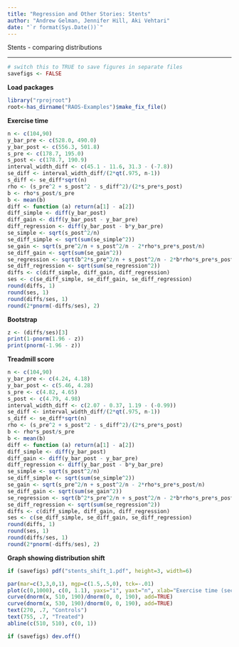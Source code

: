 ```yaml
---
title: "Regression and Other Stories: Stents"
author: "Andrew Gelman, Jennifer Hill, Aki Vehtari"
date: "`r format(Sys.Date())`"
---
```

Stents - comparing distributions

-------------


```r
# switch this to TRUE to save figures in separate files
savefigs <- FALSE
```

**Load packages**

```r
library("rprojroot")
root<-has_dirname("RAOS-Examples")$make_fix_file()
```

**Exercise time**

```r
n <- c(104,90)
y_bar_pre <- c(528.0, 490.0)
y_bar_post <- c(556.3, 501.8)
s_pre <- c(178.7, 195.0)
s_post <- c(178.7, 190.9)
interval_width_diff <- c(45.1 - 11.6, 31.3 - (-7.8))
se_diff <- interval_width_diff/(2*qt(.975, n-1))
s_diff <- se_diff*sqrt(n)
rho <- (s_pre^2 + s_post^2 - s_diff^2)/(2*s_pre*s_post)
b <- rho*s_post/s_pre
b <- mean(b)
diff <- function (a) return(a[1] - a[2])
diff_simple <- diff(y_bar_post)
diff_gain <- diff(y_bar_post - y_bar_pre)
diff_regression <- diff(y_bar_post - b*y_bar_pre)
se_simple <- sqrt(s_post^2/n)
se_diff_simple <- sqrt(sum(se_simple^2))
se_gain <- sqrt(s_pre^2/n + s_post^2/n - 2*rho*s_pre*s_post/n)
se_diff_gain <- sqrt(sum(se_gain^2))
se_regression <- sqrt(b^2*s_pre^2/n + s_post^2/n - 2*b*rho*s_pre*s_post/n)
se_diff_regression <- sqrt(sum(se_regression^2))
diffs <- c(diff_simple, diff_gain, diff_regression)
ses <- c(se_diff_simple, se_diff_gain, se_diff_regression)
round(diffs, 1)
round(ses, 1)
round(diffs/ses, 1)
round(2*pnorm(-diffs/ses), 2)
```

**Bootstrap**

```r
z <- (diffs/ses)[3]
print(1-pnorm(1.96 - z))
print(pnorm(-1.96 - z))
```

**Treadmill score**

```r
n <- c(104,90)
y_bar_pre <- c(4.24, 4.18)
y_bar_post <- c(5.46, 4.28)
s_pre <- c(4.82, 4.65)
s_post <- c(4.79, 4.98)
interval_width_diff <- c(2.07 - 0.37, 1.19 - (-0.99))
se_diff <- interval_width_diff/(2*qt(.975, n-1))
s_diff <- se_diff*sqrt(n)
rho <- (s_pre^2 + s_post^2 - s_diff^2)/(2*s_pre*s_post)
b <- rho*s_post/s_pre
b <- mean(b)
diff <- function (a) return(a[1] - a[2])
diff_simple <- diff(y_bar_post)
diff_gain <- diff(y_bar_post - y_bar_pre)
diff_regression <- diff(y_bar_post - b*y_bar_pre)
se_simple <- sqrt(s_post^2/n)
se_diff_simple <- sqrt(sum(se_simple^2))
se_gain <- sqrt(s_pre^2/n + s_post^2/n - 2*rho*s_pre*s_post/n)
se_diff_gain <- sqrt(sum(se_gain^2))
se_regression <- sqrt(b^2*s_pre^2/n + s_post^2/n - 2*b*rho*s_pre*s_post/n)
se_diff_regression <- sqrt(sum(se_regression^2))
diffs <- c(diff_simple, diff_gain, diff_regression)
ses <- c(se_diff_simple, se_diff_gain, se_diff_regression)
round(diffs, 1)
round(ses, 1)
round(diffs/ses, 1)
round(2*pnorm(-diffs/ses), 2)
```

**Graph showing distribution shift**

```r
if (savefigs) pdf("stents_shift_1.pdf", height=3, width=6)
```
```r
par(mar=c(3,3,0,1), mgp=c(1.5,.5,0), tck=-.01)
plot(c(0,1000), c(0, 1.1), yaxs="i", yaxt="n", xlab="Exercise time (seconds)", ylab="", bty="n", type="n")
curve(dnorm(x, 510, 190)/dnorm(0, 0, 190), add=TRUE)
curve(dnorm(x, 530, 190)/dnorm(0, 0, 190), add=TRUE)
text(270, .7, "Controls")
text(755, .7, "Treated")
abline(c(510, 510), c(0, 1))
```
```r
if (savefigs) dev.off()
```


